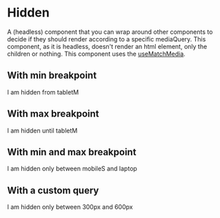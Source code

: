 
<Meta title="Headless/Hidden" component={Hidden} />

# Hidden

A (headless) component that you can wrap around other components to decide if they should render according to a specific mediaQuery. This component, as it is headless, doesn't render an html element, only the children or nothing.
This component uses the [useMatchMedia](https://github.com/Amsterdam/amsterdam-styled-components/tree/main/packages/asc-ui/src/utils/hooks/useMatchMedia.ts).

## With min breakpoint

<Canvas>
  <Story name="With min breakpoint">
    <Hidden minBreakpoint="tabletM">I am hidden from tabletM</Hidden>
  </Story>
</Canvas>

## With max breakpoint

<Canvas>
  <Story name="With max breakpoint">
    <Hidden maxBreakpoint="tabletM">I am hidden until tabletM</Hidden>
  </Story>
</Canvas>

## With min and max breakpoint

<Canvas>
  <Story name="With min and max breakpoint">
    <Hidden minBreakpoint="mobileS" maxBreakpoint="laptop">
      I am hidden only between mobileS and laptop
    </Hidden>
  </Story>
</Canvas>

## With a custom query

<Canvas>
  <Story name="With a custom query">
    <Hidden query="(min-width: 300px) and (max-width: 600px)">
      I am hidden only between 300px and 600px
    </Hidden>
  </Story>
</Canvas>
